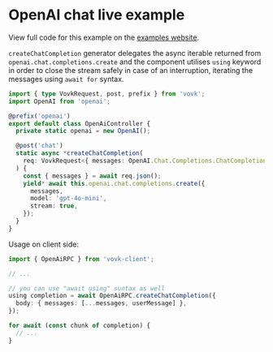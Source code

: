 
# OpenAI chat live example

<div className="doc-live-example">
    <LiveOpenAiExample />
</div>

View full code for this example on the [examples website](https://vovk-examples.vercel.app/openai).

`createChatCompletion` generator delegates the async iterable returned from `openai.chat.completions.create`
and the component utilises `using` keyword in order to close the stream safely in case of an interruption, iterating the messages using `await for` syntax.

```ts
import { type VovkRequest, post, prefix } from 'vovk';
import OpenAI from 'openai';

@prefix('openai')
export default class OpenAiController {
  private static openai = new OpenAI();

  @post('chat')
  static async *createChatCompletion(
    req: VovkRequest<{ messages: OpenAI.Chat.Completions.ChatCompletionMessageParam[] }>
  ) {
    const { messages } = await req.json();
    yield* await this.openai.chat.completions.create({
      messages,
      model: 'gpt-4o-mini',
      stream: true,
    });
  }
}
```

Usage on client side:

```ts
import { OpenAiRPC } from 'vovk-client';

// ...

// you can use "await using" suntax as well
using completion = await OpenAiRPC.createChatCompletion({
  body: { messages: [...messages, userMessage] },
});

for await (const chunk of completion) {
  // ...
}
```



